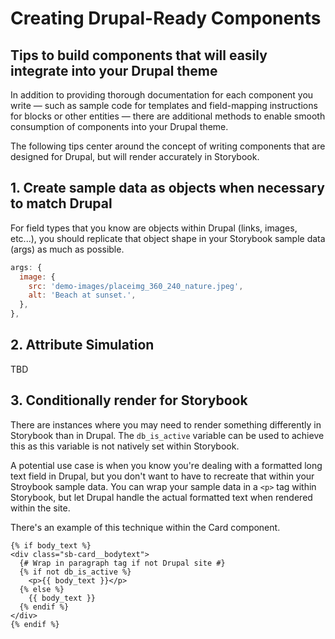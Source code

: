 <Meta title="Documentation/Drupal-Ready Components" />

# Creating Drupal-Ready Components

<h2 class="subtitle">
	Tips to build components that will easily integrate into your Drupal theme
</h2>

In addition to providing thorough documentation for each component you write — such as sample code for templates and field-mapping instructions for blocks or other entities — there are additional methods to enable smooth consumption of components into your Drupal theme.

The following tips center around the concept of writing components that are designed for Drupal, but will render accurately in Storybook.

## 1. Create sample data as objects when necessary to match Drupal

For field types that you know are objects within Drupal (links, images, etc...), you should replicate that object shape in your Storybook sample data (args) as much as possible.

```js
args: {
  image: {
    src: 'demo-images/placeimg_360_240_nature.jpeg',
    alt: 'Beach at sunset.',
  },
},

```

## 2. Attribute Simulation

TBD

## 3. Conditionally render for Storybook

There are instances where you may need to render something differently in Storybook than in Drupal. The `db_is_active` variable can be used to achieve this as this variable is not natively set within Storybook.

A potential use case is when you know you're dealing with a formatted long text field in Drupal, but you don't want to have to recreate that within your Stroybook sample data. You can wrap your sample data in a `<p>` tag within Storybook, but let Drupal handle the actual formatted text when rendered within the site.

There's an example of this technique within the Card component.

```
{% if body_text %}
<div class="sb-card__bodytext">
  {# Wrap in paragraph tag if not Drupal site #}
  {% if not db_is_active %}
    <p>{{ body_text }}</p>
  {% else %}
    {{ body_text }}
  {% endif %}
</div>
{% endif %}

```
